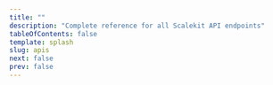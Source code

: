 ```yaml
---
title: ""
description: "Complete reference for all Scalekit API endpoints"
tableOfContents: false
template: splash
slug: apis
next: false
prev: false
---
```


<ScalarReference client:only="vue" />

<div style="display: none;">
  <StarlightPage
    frontmatter={{
      description: 'Complete reference for all Scalekit API endpoints',
      tableOfContents: false,
      template: 'splash',
      title: 'API Reference',
    }}
  >
    <div class="api-container">
      <ApiSearchIndex />
    </div>
  </StarlightPage>
</div>
